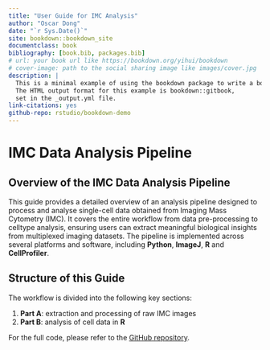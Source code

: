 ```yaml
--- 
title: "User Guide for IMC Analysis"
author: "Oscar Dong"
date: "`r Sys.Date()`"
site: bookdown::bookdown_site
documentclass: book
bibliography: [book.bib, packages.bib]
# url: your book url like https://bookdown.org/yihui/bookdown
# cover-image: path to the social sharing image like images/cover.jpg
description: |
  This is a minimal example of using the bookdown package to write a book.
  The HTML output format for this example is bookdown::gitbook,
  set in the _output.yml file.
link-citations: yes
github-repo: rstudio/bookdown-demo
---
```


# IMC Data Analysis Pipeline

## Overview of the IMC Data Analysis Pipeline

This guide provides a detailed overview of an analysis pipeline designed to process and analyse single-cell data obtained from Imaging Mass Cytometry (IMC). It covers the entire workflow from data pre-processing to celltype analysis, ensuring users can extract meaningful biological insights from multiplexed imaging datasets. The pipeline is implemented across several platforms and software, including **Python**, **ImageJ**, **R** and **CellProfiler**. 

## Structure of this Guide

The workflow is divided into the following key sections:

1. **Part A**: extraction and processing of raw IMC images 
2. **Part B**: analysis of cell data in **R**

For the full code, please refer to the [GitHub repository](https://github.com/CVR-MucosalImmunology/IMC). 
